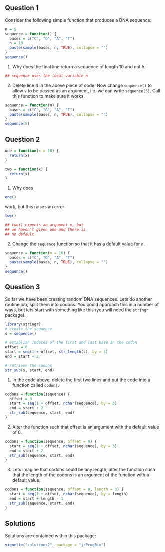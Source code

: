 ## Question 1

Consider the following simple function that produces a DNA sequence:
```r
n = 5
sequence = function() {
  bases = c("C", "G", "A", "T")
  n = 10
  paste(sample(bases, n, TRUE), collapse = "")
}
sequence()
```

1. Why does the final line return a sequence of length 10 and not 5.
```r
## sequence uses the local variable n
```

2. Delete line 4 in the above piece of code. Now change `sequence()` to allow `v` to be passed as an argument, i.e. we can write `sequence(5)`. Call this function to make sure it works.

```r
sequence = function(n) {
  bases = c("C", "G", "A", "T")
  paste(sample(bases, n, TRUE), collapse = "")
}
sequence(5)
```


## Question 2

```r
one = function(x = 10) {
  return(x)
}

two = function(x) {
  return(x)
}
``` 

1. Why does 
```r
one()
```
work, but this raises an error
```r
two()
```

```r
## two() expects an argument x, but
## we haven't given one and there is
## no default.
```

2. Change the `sequence` function so that it has a default value for `n`.

```r
sequence = function(n = 10) {
  bases = c("C", "G", "A", "T")
  paste(sample(bases, n, TRUE), collapse = "")
}
sequence()
``` 
    
## Question 3

So far we have been creating random DNA sequences. Lets do another routine job, split them into codons. You could approach this in a number of ways, but lets start with something like this (you will need the `stringr` package).

```r
library(stringr)
# create the sequence
s = sequence()

# establish indeces of the first and last base in the codon
offset = 0
start = seq(1 + offset, str_length(s), by = 3)
end = start + 2

# retrieve the codons
str_sub(s, start, end)
```

1. In the code above, delete the first two lines and put the code into a function called `codons`.

```r
codons = function(sequence) {
  offset = 0
  start = seq(1 + offset, nchar(sequence), by = 3)
  end = start + 2
  str_sub(sequence, start, end)
}
```

2. Alter the function such that offset is an argument with the default value of 0.

```r
codons = function(sequence, offset = 0) {
  start = seq(1 + offset, nchar(sequence), by = 3)
  end = start + 2
  str_sub(sequence, start, end)
}
```

3. Lets imagine that codons could be any length, alter the function such that the length of the codons is an argument of the function with a default value.

```r
codons = function(sequence, offset = 0, length = 3) {
  start = seq(1 + offset, nchar(sequence), by = length)
  end = start + length - 1
  str_sub(sequence, start, end)
}
```

    
## Solutions

Solutions are contained within this package:
```r
vignette("solutions2", package = "jrProgBio")
```
